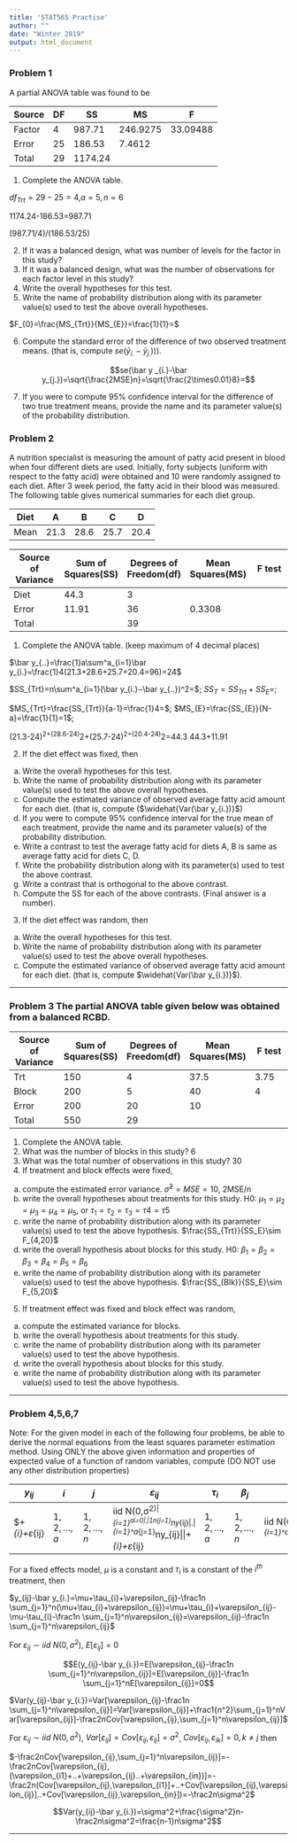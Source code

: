 ```yaml
---
title: 'STAT565 Practise'
author: ""
date: "Winter 2019"
output: html_document
---
```



### Problem 1 

A partial ANOVA table was found to be

|Source|DF|SS|MS|F|
| ---  | ---  | --- | --- | --- |
|Factor|4 |987.71 |246.9275|33.09488|
|Error |25|186.53 |7.4612|   
|Total |29|1174.24|

(1) Complete the ANOVA table.

$df_{Trt}=29-25=4$,$a=5,n=6$

1174.24-186.53=987.71

(987.71/4)/(186.53/25)

(2) If it was a balanced design, what was number of levels for the factor in this study?
(3) If it was a balanced design, what was the number of observations for each factor level in this study?
(4) Write the overall hypotheses for this test.
(5) Write the name of probability distribution along with its parameter value(s) used to test the above overall hypotheses.

$F_{0}=\frac{MS_{Trt}}{MS_{E}}=\frac{1}{1}=$

(6) Compute the standard error of the difference of two observed treatment means. (that is, compute $se(\bar y _{i.}-\bar y_{j.}))$).

$$se(\bar y _{i.}-\bar y_{j.})=\sqrt{\frac{2MSE}n}=\sqrt{\frac{2\times0.01}8}=$$

(7) If you were to compute 95% confidence interval for the difference of two true treatment means, provide the name and its parameter value(s) of the probability distribution.

### Problem 2 

A nutrition specialist is measuring the amount of patty acid present in blood when four different diets are used. Initially, forty subjects (uniform with respect to the fatty acid) were obtained and 10 were randomly assigned to each diet. After 3 week period, the fatty acid in their blood was measured. The following table gives numerical summaries for each diet group.

| Diet| A  |  B  | C  | D  |
| ----| ---| --- |--- |--- |
| Mean|21.3|28.6 |25.7|20.4|

|Source of Variance|Sum of Squares(SS)|Degrees of Freedom(df)|Mean Squares(MS)|F test|
| --- | ---  | --- | --- | --- |
|Diet |44.3|3 |||
|Error|11.91|36|0.3308|   
|Total|     |39|

 (1) Complete the ANOVA table. (keep maximum of 4 decimal places)
 
$\bar y_{..}=\frac{1}a\sum^a_{i=1}\bar y_{i.}=\frac{1}4(21.3+28.6+25.7+20.4=96)=24$

$SS_{Trt}=n\sum^a_{i=1}(\bar y_{i.}−\bar y_{..})^2=$; $SS_{T}=SS_{Trt}+SS_{E}=$;

$MS_{Trt}=\frac{SS_{Trt}}{a-1}=\frac{1}4=$; $MS_{E}=\frac{SS_{E}}{N-a}=\frac{1}{1}=1$;

(21.3-24)^2+(28.6-24)^2+(25.7-24)^2+(20.4-24)^2=44.3
44.3+11.91

 (2) If the diet effect was fixed, then
  (a) Write the overall hypotheses for this test.
  (b) Write the name of probability distribution along with its parameter value(s) used to test the above overall hypotheses.
  (c) Compute the estimated variance of observed average fatty acid amount for each diet. (that is, compute ($\widehat{Var(\bar y_{i.})}$)
  (d) If you were to compute 95% confidence interval for the true mean of each treatment, provide the name and its parameter value(s) of the probability distribution.
  (e) Write a contrast to test the average fatty acid for diets A, B is same as average fatty acid for diets C, D.
  (f) Write the probability distribution along with its parameter(s) used to test the above contrast.
  (g) Write a contrast that is orthogonal to the above contrast.
  (h) Compute the SS for each of the above contrasts. (Final answer is a number).
 (3) If the diet effect was random, then
  (a) Write the overall hypotheses for this test.
  (b) Write the name of probability distribution along with its parameter value(s) used to test the above overall hypotheses.
  (c) Compute the estimated variance of observed average fatty acid amount for each diet. (that is, compute $\widehat{Var(\bar y_{i.})}$).

 ---

### Problem 3 The partial ANOVA table given below was obtained from a balanced RCBD.

|Source of Variance|Sum of Squares(SS)|Degrees of Freedom(df)|Mean Squares(MS)|F test|
| --- | ---  | --- | --- | --- |
|Trt   | 150 | 4|37.5|3.75|
|Block | 200 | 5|40  |4|
|Error | 200 |20|10  |   
|Total | 550 |29|

 (1) Complete the ANOVA table.
 (2) What was the number of blocks in this study? 6
 (3) What was the total number of observations in this study? 30
 (4) If treatment and block effects were fixed,
  (a) compute the estimated error variance. $\hat\sigma^2=MSE=10$, 2MSE/n
  (b) write the overall hypotheses about treatments for this study. H0: $\mu_1=\mu_2=\mu_3=\mu_4=\mu_5$, or $\tau_1=\tau_2=\tau_3=\tau4=\tau5$
  (c) write the name of probability distribution along with its parameter value(s) used to test the above hypothesis. $\frac{SS_{Trt}}{SS_E}\sim F_{4,20}$
  (d) write the overall hypothesis about blocks for this study. H0: $\beta_1=\beta_2=\beta_3=\beta_4=\beta_5=\beta_6$
  (e) write the name of probability distribution along with its parameter value(s) used to test the above hypothesis. $\frac{SS_{Blk}}{SS_E}\sim F_{5,20}$
 (5) If treatment effect was fixed and block effect was random,
  (a) compute the estimated variance for blocks.
  (b) write the overall hypothesis about treatments for this study.
  (c) write the name of probability distribution along with its parameter value(s) used to test the above hypothesis.
  (d) write the overall hypothesis about blocks for this study.
  (e) write the name of probability distribution along with its parameter value(s) used to test the above hypothesis.
  
 ---

### Problem 4,5,6,7

Note: For the given model in each of the following four problems, be able to derive the normal equations from the least squares parameter estimation method. Using ONLY the above given information and properties of expected value of a function of random variables, compute (DO NOT use any other distribution properties)

|$y_{ij}$|$i$|$j$|$ε_{ij}$|$\tau_i$|$\beta_j$|$\bar y_{i.}$|$\bar y_{.j}$|$\bar y_{..}$|
|   ---  |---|---|   ---  | ---    | ---     | ---         | ---         | ---         |
|$\mu+\tau_{i}+ε_{ij}|$1,2,…,a$|$1,2,…,n$|\sim iid\ N(0,σ^2)$|$\sum_{i=1}^a\tau_i=0$|.|$\frac1n\sum_{j=1}^ny_{ij}$|.|$\frac1{an}\sum_{i=1}^a\sum_{j=1}^ny_{ij}$|
|$\mu+\tau_{i}+ε_{ij}|$1,2,…,a$|$1,2,…,n$|\sim iid\ N(0,σ^2)$|$\sim iid\ N(0,σ_{\tau}^2)$|.|$\frac1n\sum_{j=1}^ny_{ij}$|.|$\frac1{an}\sum_{i=1}^a\sum_{j=1}^ny_{ij}$|
|$\mu+\tau_{i}+\beta_j+ε_{ij}|$1,2,…,a$|$1,2,…,b$|\sim iid\ N(0,σ^2)$|$\sum_{i=1}^a\tau_i=0$|$\sum_{j=1}^b\beta_j=0$|$\frac1b\sum_{j=1}^by_{ij}$|$\frac1a\sum_{i=1}^ay_{ij}$|$\frac1{ab}\sum_{i=1}^a\sum_{j=1}^by_{ij}$|
|$\mu+\tau_{i}+\beta_j+ε_{ij}|$1,2,…,a$|$1,2,…,b$|\sim iid\ N(0,σ^2)$|$\sum_{i=1}^a\tau_i=0$|$\sim iid\ N(0,σ_{\beta}^2)$|$\frac1b\sum_{j=1}^by_{ij}$|$\frac1a\sum_{i=1}^ay_{ij}$|$\frac1{ab}\sum_{i=1}^a\sum_{j=1}^by_{ij}$|



For a fixed effects model, $\mu$ is a constant and $\tau_i$ is a constant of the $i^{th}$ treatment, then

$y_{ij}-\bar y_{i.}=\mu+\tau_{i}+\varepsilon_{ij}-\frac1n \sum_{j=1}^n(\mu+\tau_{i}+\varepsilon_{ij})=\mu+\tau_{i}+\varepsilon_{ij}-\mu-\tau_{i}-\frac1n \sum_{j=1}^n\varepsilon_{ij}=\varepsilon_{ij}-\frac1n \sum_{j=1}^n\varepsilon_{ij}$

For $ε_{ij}\sim iid\ N(0,σ^2)$, $E[\varepsilon_{ij}]=0$

$$E(y_{ij}-\bar y_{i.})=E[\varepsilon_{ij}-\frac1n \sum_{j=1}^n\varepsilon_{ij}]=E[\varepsilon_{ij}]-\frac1n \sum_{j=1}^nE[\varepsilon_{ij}]=0$$

$Var(y_{ij}-\bar y_{i.})=Var[\varepsilon_{ij}-\frac1n \sum_{j=1}^n\varepsilon_{ij}]=Var[\varepsilon_{ij}]+\frac1{n^2}\sum_{j=1}^nVar[\varepsilon_{ij}]-\frac2nCov[\varepsilon_{ij},\sum_{j=1}^n\varepsilon_{ij}]$

For $ε_{ij}\sim iid\ N(0,σ^2)$, $Var[\varepsilon_{ij}]=Cov[\varepsilon_{ij},\varepsilon_{ij}]=\sigma^2$, $Cov[\varepsilon_{ij},\varepsilon_{ik}]=0,k\neq j$ then

$-\frac2nCov[\varepsilon_{ij},\sum_{j=1}^n\varepsilon_{ij}]=-\frac2nCov[\varepsilon_{ij},(\varepsilon_{i1}+..+\varepsilon_{ij}..+\varepsilon_{in})]=-\frac2n(Cov[\varepsilon_{ij},\varepsilon_{i1}]+..+Cov[\varepsilon_{ij},\varepsilon_{ij}]..+Cov[\varepsilon_{ij},\varepsilon_{in}])=-\frac2n\sigma^2$

$$Var(y_{ij}-\bar y_{i.})=\sigma^2+\frac{\sigma^2}n-\frac2n\sigma^2=\frac{n-1}n\sigma^2$$
 
 ---

